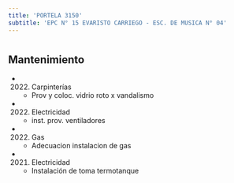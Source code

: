 ```yaml
---
title: 'PORTELA 3150'
subtitle: 'EPC N° 15 EVARISTO CARRIEGO - ESC. DE MUSICA N° 04'
---
```


#


## Mantenimiento

*  (2022) Carpinterías 
    + Prov y coloc. vidrio roto x vandalismo

*  (2022) Electricidad 
    + inst. prov. ventiladores

*  (2022) Gas 
    + Adecuacion instalacion de gas

*  (2021) Electricidad 
    + Instalación de toma termotanque



